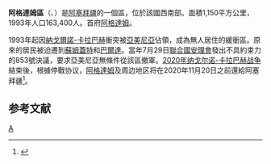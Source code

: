 {{Infobox settlement
| coordinates = {{coord|39|59|01|N|46|55|43|E|display=it}}
| other_name                   = Agdam District
| native_name            = Ağdam rayonu
| type                   = [[阿塞拜疆行政区划|区]]
| image_skyline          = Agdam 1.jpg
| image_map              = Agdam District in Azerbaijan 2021.svg
| map_caption            = 在阿塞拜疆的位置
| parts_type             = 定居点<ref name="preslib">{{cite web |url=https://files.preslib.az/projects/azerbaijan/gl2.pdf |title=İnzibati-ərazi vahidləri |author=<!--Not stated--> |date= |website=preslib.az |publisher= |access-date=28 February 2021 |quote= |archive-date=2021-05-12 |archive-url=https://web.archive.org/web/20210512173320/https://files.preslib.az/projects/azerbaijan/gl2.pdf |dead-url=no }}</ref>
| parts                  = 138
| established_title      = 建立
| established_date       = 1930-08-08
| subdivision_type       = [[国家|国家]]
| subdivision_name       = {{flag|Azerbaijan}}
| subdivision_type1      = [[阿塞拜疆行政区划|经济区]]
| subdivision_name1      = {{tsl|en|Upper Karabakh Economic Region||Upper Karabakh}}
| population_as_of       = {{tsl|en|Census in Azerbaijan||2020}}
| population_total       = 204000
| population_footnotes   = <ref name="statgov">{{cite web |url=https://www.stat.gov.az/source/demoqraphy/ap/az/population_2020.zip |title=Population of Azerbaijan |author=<!--Not stated--> |date= |website=stat.gov.az |publisher=[[阿塞拜疆国家统计委员会|State Statistics Committee]] |access-date=22 February 2021 |quote= |archive-date=2020-06-30 |archive-url=https://web.archive.org/web/20200630134755/https://www.stat.gov.az/source/demoqraphy/ap/az/population_2020.zip |dead-url=no }}</ref>
| area_total_km2         = 1150
| population_density_km2 = auto
| leader_title           = 区长
| leader_name            = Vagif Hasanov
| leader_title2          = 特别代表
| leader_name2           = Emin Huseynov<ref>{{Cite web |url=https://apa.az/en/xeber/domestic-news/special-representative-of-azerbaijani-president-appointed-in-the-liberated-part-of-aghdam-349989 |title=Special representative of Azerbaijani President appointed in the liberated part of Aghdam |date=2021-05-24 |website=apa.az |access-date=2021-09-09 |archive-url=https://web.archive.org/web/20211212164956/https://apa.az/en/xeber/domestic-news/special-representative-of-azerbaijani-president-appointed-in-the-liberated-part-of-aghdam-349989 |archive-date=2021-12-12 |language=en |url-status=no }}</ref>
| postal_code            = 0200
| seat_type              = 首府
| seat                   = [[阿格達姆|阿格達姆]]（法律上）<br>{{tsl|en|Quzanlı||Quzanlı}}（实际）
| timezone               = [[阿塞拜疆标准时间|AZT]]
| utc_offset             = +4
| website                = {{URL|agdam-ih.gov.az}}
}}
'''阿格達姆區'''（{{lang-az|Ağdam}}、{{lang-hy|Աղդամ}}）是[[阿塞拜疆|阿塞拜疆]]的一個區，位於該國西南部。面積1,150平方公里，1993年人口163,400人。首府[[阿格達姆|阿格達姆]]。

1993年起因[[納戈爾諾-卡拉巴赫|納戈爾諾-卡拉巴赫]]衝突被[[亞美尼亞|亞美尼亞]]佔領，成為無人居住的緩衝區。原來的居民被迫遷到[[蘇姆蓋特|蘇姆蓋特]]和[[巴爾達_(阿塞拜疆)|巴爾達]]。當年7月29日[[聯合國|聯合國]][[聯合國安全理事會|安理會]]發出不具約束力的853號決議，要求亞美尼亞無條件從該區撤軍。[[2020年纳戈尔诺-卡拉巴赫战争|2020年纳戈尔诺-卡拉巴赫战争]]結束後，根據停戰协议，[[阿格達姆|阿格達姆]]及周边地区将在2020年11月20日之前還給阿塞拜疆<ref>{{cite web |url=https://www.aa.com.tr/en/azerbaijan-front-line/azerbaijanis-celebrate-karabakh-deal/2038003 |title=Azerbaijanis celebrate Karabakh deal |author=<!--Not stated--> |date=10 November 2020 |website=aa.com.tr |publisher=[[Anadolu_Agency|Anadolu Agency]] |access-date= |quote= |archive-date=2020-11-15 |archive-url=https://web.archive.org/web/20201115161148/https://www.aa.com.tr/en/azerbaijan-front-line/azerbaijanis-celebrate-karabakh-deal/2038003 |dead-url=no }}</ref>。

==参考文献==
{{reflist}}
{{wikisource|United Nations Security Council Resolution 853}}

{{亞塞拜然行政區劃}}
{{Authority control}}

[[Category:阿尔察赫地区阿塞拜疆行政区划|A]]
{{azerbaijan-geo-stub}}
